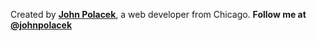 Created by **[John Polacek](https://johnpolacek.com)**, a web developer from Chicago. **Follow me at [@johnpolacek](https://twitter.com/johnpolacek)**